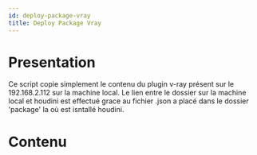 ```yaml
---
id: deploy-package-vray
title: Deploy Package Vray
---
```


# Presentation
Ce script copie simplement le contenu du plugin v-ray présent sur le 192.168.2.112 sur la machine local.
Le lien entre le dossier sur la machine local et houdini est effectué grace au fichier .json a placé dans le dossier 'package' la où est isntallé houdini. 


# Contenu
<CodeSnippet 
  rawUrl="https://raw.githubusercontent.com/ArtFXDev/silex_fog_snapin/main/vray/deploy_package_vray.ps1"
  langage="python"
  fileName="deploy_package_vray.ps1"
/>
